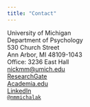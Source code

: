 ```yaml
---
title: "Contact"
---
```


University of Michigan  
Department of Psychology  
530 Church Street  
Ann Arbor, MI 48109-1043  
Office: 3236 East Hall  
[nickmm@umich.edu](nickmm@umich.edu)  
[ResearchGate]()  
[Academia.edu]()  
[LinkedIn]()  
[`@nmmichalak`](https://twitter.com/nmmichalak)
